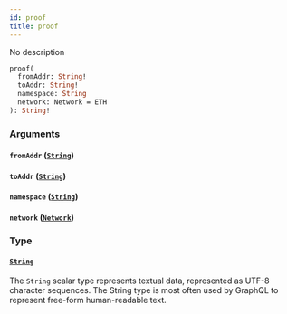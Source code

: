 ```yaml
---
id: proof
title: proof
---
```


No description

```graphql
proof(
  fromAddr: String!
  toAddr: String!
  namespace: String
  network: Network = ETH
): String!
```

### Arguments

#### `fromAddr` ([`String`](/V1/cyberconnect-api/reference/scalars/string))

#### `toAddr` ([`String`](/V1/cyberconnect-api/reference/scalars/string))

#### `namespace` ([`String`](/V1/cyberconnect-api/reference/scalars/string))

#### `network` ([`Network`](/cyberconnect-api/reference/enums/network))

### Type

#### [`String`](/V1/cyberconnect-api/reference/scalars/string)

The `String` scalar type represents textual data, represented as UTF-8 character sequences. The String type is most often used by GraphQL to represent free-form human-readable text.
